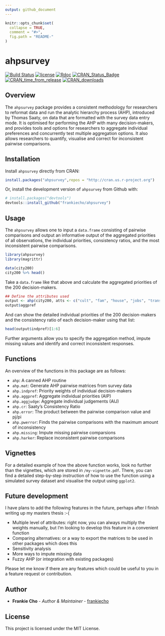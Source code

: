 ```yaml
---
output: github_document
---
```


<!-- README.md is generated from README.Rmd. Please edit that file -->

```r
knitr::opts_chunk$set(
  collapse = TRUE,
  comment = "#>",
  fig.path = "README-"
)
```

# ahpsurvey

[![Build Status](https://travis-ci.org/frankiecho/ahpsurvey.svg?branch=master)](https://travis-ci.org/frankiecho/ahpsurvey) [![license](https://img.shields.io/github/license/mashape/apistatus.svg)](http://choosealicense.com/licenses/mit/) [![Rdoc](http://www.rdocumentation.org/badges/version/ahpsurvey)](http://www.rdocumentation.org/packages/ahpsurvey) [![CRAN_Status_Badge](https://www.r-pkg.org/badges/version/ahpsurvey)](https://cran.r-project.org/package=ahpsurvey) [![CRAN_time_from_release](http://www.r-pkg.org/badges/ago/ahpsurvey)](https://cran.r-project.org/package=ahpsurvey) 
[![CRAN_downloads](https://cranlogs.r-pkg.org/badges/ahpsurvey)](https://cran.r-project.org/package=ahpsurvey)

## Overview

The `ahpsurvey` package provides a consistent methodology for researchers to reformat data and run the analytic hierarchy process (AHP), introduced by Thomas Saaty, on data that are formatted with the survey data entry mode. It is optimised for performing the AHP with many decision-makers, and provides tools and options for researchers to aggregate individual preferences and concurrently test multiple aggregation options. It also allows researchers to quantify, visualise and correct for inconsistent pairwise comparisons.

## Installation

Install `ahpsurvey` directly from CRAN:

```r
install.packages("ahpsurvey",repos = "http://cran.us.r-project.org")
```

Or, install the development version of `ahpsurvey` from Github with:

```r
# install.packages("devtools")
devtools::install_github("frankiecho/ahpsurvey")
```

## Usage

The `ahpsurvey` allows one to input a `data.frame` consisting of pairwise comparisons and output an informative output of the aggregated priorities of all observations, the individual priorities, consistency ratios, and the most inconsistent pairwise comparisons.

```r
library(ahpsurvey)
library(magrittr)

data(city200)
city200 %>% head()
```

Take a `data.frame` like that above and calculate the aggregated priorities of the 200 decision-makers.

```r
## Define the attributes used
output <- ahp(city200, atts <- c("cult", "fam", "house", "jobs", "trans"), negconvert = TRUE, agg = TRUE)
output$aggpref
```

And can show the detailed individual priorities of the 200 decision-makers and the consistency ratio of each decision-maker using that list:

```r
head(output$indpref)[1:6]
```

Further arguments allow you to specify the aggregation method, impute missing values and identify and correct inconsistent responses.

## Functions

An overview of the functions in this package are as follows:

* `ahp`: A canned AHP routine
* `ahp.mat`: Generate AHP pairwise matrices from survey data
* `ahp.indpref`: Priority weights of individual decision-makers
* `ahp.aggpref`: Aggregate individual priorities (AIP)
* `ahp.aggjudge`: Aggregate individual judgements (AIJ)
* `ahp.cr`: Saaty's Consistency Ratio
* `ahp.error`: The product between the pairwise comparison value and pj/pi
* `ahp.pwerror`: Finds the pairwise comparisons with the maximum amount of inconsistency
* `ahp.missing`: Impute missing pairwise comparsions
* `ahp.harker`: Replace inconsistent pairwise comparisons

## Vignettes

For a detailed example of how the above function works, look no further than the vignettes, which are stored in `/my-vignette.pdf`. There, you can find a detailed step-by-step instruction of how to use the function using a simulated survey dataset and visualise the output using `ggplot2`.

## Future development

I have plans to add the following features in the future, perhaps after I finish writing up my masters thesis :-(

* Multiple level of attributes: right now, you can always multiply the weights manually, but I'm looking to develop this feature in a convenient function
* Comparing alternatives: or a way to export the matrices to be used in other packages which does this
* Sensitivity analysis
* More ways to impute missing data
* Fuzzy AHP (or integration with existing packages)

Please let me know if there are any features which could be useful to you in a feature request or contribution.

## Author

* **Frankie Cho** - *Author & Maintainer* - [frankiecho](https://github.com/frankiecho)

## License

This project is licensed under the MIT License.